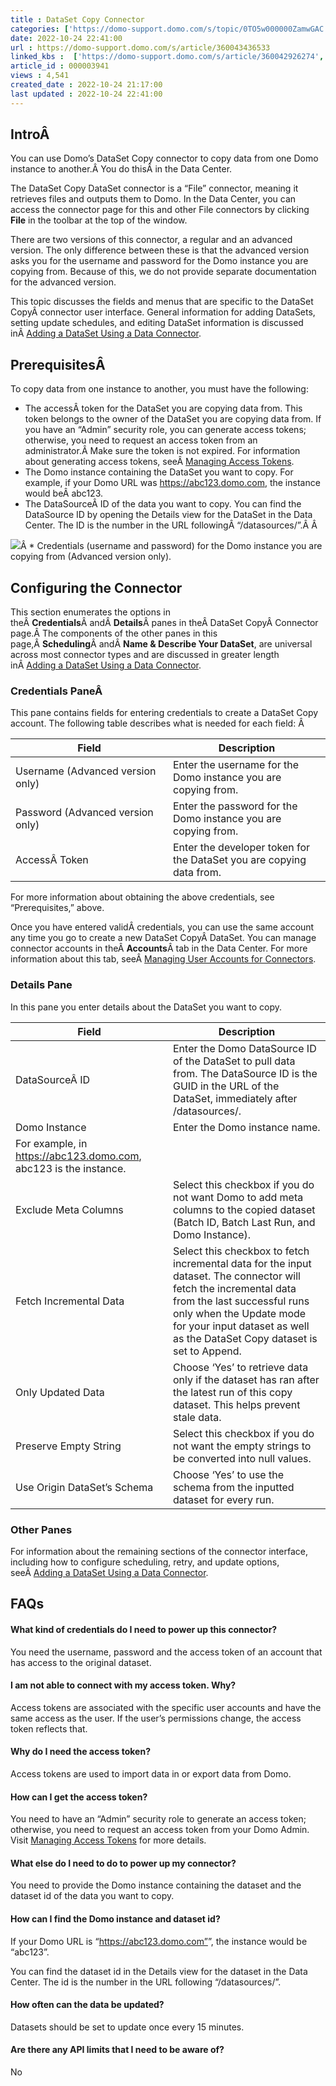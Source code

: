 ```yaml
---
title : DataSet Copy Connector
categories: ['https://domo-support.domo.com/s/topic/0TO5w000000ZamwGAC']
date: 2022-10-24 22:41:00
url : https://domo-support.domo.com/s/article/360043436533
linked_kbs :  ['https://domo-support.domo.com/s/article/360042926274', 'https://domo-support.domo.com/s/knowledge-base', 'https://domo-support.domo.com/s/article/360042934494', 'https://domo-support.domo.com/s/article/360042925494', 'https://domo-support.domo.com/s/article/360043429953', 'https://domo-support.domo.com/s/article/360042926054', 'https://domo-support.domo.com/s/article/360043436533', 'https://domo-support.domo.com/s/article/360043429933', 'https://domo-support.domo.com/s/article/360043429693', 'https://domo-support.domo.com/s/topic/0TO5w000000ZamwGAC', 'https://domo-support.domo.com/s/article/360043429913']
article_id : 000003941
views : 4,541
created_date : 2022-10-24 21:17:00
last updated : 2022-10-24 22:41:00
---
```




IntroÂ
------


You can use Domo's DataSet Copy connector to copy data from one Domo instance to another.Â You do thisÂ in the Data Center.


The DataSet Copy DataSet connector is a "File" connector, meaning it retrieves files and outputs them to Domo. In the Data Center, you can access the connector page for this and other File connectors by clicking **File** in the toolbar at the top of the window.


There are two versions of this connector, a regular and an advanced version. The only difference between these is that the advanced version asks you for the username and password for the Domo instance you are copying from. Because of this, we do not provide separate documentation for the advanced version.


This topic discusses the fields and menus that are specific to the DataSet CopyÂ connector user interface. General information for adding DataSets, setting update schedules, and editing DataSet information is discussed inÂ [Adding a DataSet Using a Data Connector](..\adding_a_dataset_using_a_connector\index.html "Adding a DataSet Using a Data Connector").


PrerequisitesÂ
--------------


To copy data from one instance to another, you must have the following:



* The accessÂ token for the DataSet you are copying data from. This token belongs to the owner of the DataSet you are copying data from. If you have an "Admin" security role, you can generate access tokens; otherwise, you need to request an access token from an administrator.Â Make sure the token is not expired. For information about generating access tokens, seeÂ [Managing Access Tokens](..\managing_access_tokens\index.html "Managing Access Tokens").
* The Domo instance containing the DataSet you want to copy. For example, if your Domo URL was <https://abc123.domo.com>, the instance would beÂ abc123.
* The DataSourceÂ ID of the data you want to copy. You can find the DataSource ID by opening the Details view for the DataSet in the Data Center. The ID is the number in the URL followingÂ "/datasources/".Â Â   
   
 ![](0.png)Â
* Credentials (username and password) for the Domo instance you are copying from (Advanced version only).


Configuring the Connector
-------------------------


This section enumerates the options in theÂ **Credentials**Â andÂ **Details**Â panes in theÂ DataSet CopyÂ Connector page.Â The components of the other panes in this page,Â **Scheduling**Â andÂ **Name & Describe Your DataSet**, are universal across most connector types and are discussed in greater length inÂ [Adding a DataSet Using a Data Connector](..\adding_a_dataset_using_a_connector\index.html "Adding a DataSet Using a Data Connector").


### Credentials PaneÂ


This pane contains fields for entering credentials to create a DataSet Copy account. The following table describes what is needed for each field: Â 




| Field | Description |
| --- | --- |
| Username (Advanced version only) | Enter the username for the Domo instance you are copying from. |
| Password (Advanced version only) | Enter the password for the Domo instance you are copying from. |
| AccessÂ Token | Enter the developer token for the DataSet you are copying data from. |


For more information about obtaining the above credentials, see "Prerequisites," above.


Once you have entered validÂ credentials, you can use the same account any time you go to create a new DataSet CopyÂ DataSet. You can manage connector accounts in theÂ **Accounts**Â tab in the Data Center. For more information about this tab, seeÂ [Managing User Accounts for Connectors](..\managing_user_accounts_for_connectors\index.html "Managing User Accounts for Connectors").


### Details Pane


In this pane you enter details about the DataSet you want to copy.




| Field | Description |
| --- | --- |
| DataSourceÂ ID | Enter the Domo DataSource ID of the DataSet to pull data from. The DataSource ID is the GUID in the URL of the DataSet, immediately after /datasources/. |
| Domo Instance | Enter the Domo instance name. 
For example, in <https://abc123.domo.com>, abc123 is the instance. |
| Exclude Meta Columns | Select this checkbox if you do not want Domo to add meta columns to the copied dataset (Batch ID, Batch Last Run, and Domo Instance). |
| Fetch Incremental Data | Select this checkbox to fetch incremental data for the input dataset. The connector will fetch the incremental data from the last successful runs only when the Update mode for your input dataset as well as the DataSet Copy dataset is set to Append. |
| Only Updated Data | Choose 'Yes' to retrieve data only if the dataset has ran after the latest run of this copy dataset. This helps prevent stale data. |
| Preserve Empty String | Select this checkbox if you do not want the empty strings to be converted into null values. |
| Use Origin DataSet's Schema | Choose 'Yes' to use the schema from the inputted dataset for every run. |


### Other Panes


For information about the remaining sections of the connector interface, including how to configure scheduling, retry, and update options, seeÂ [Adding a DataSet Using a Data Connector](..\adding_a_dataset_using_a_connector\index.md).


FAQs
----


#### What kind of credentials do I need to power up this connector?


You need the username, password and the access token of an account that has access to the original dataset.


#### I am not able to connect with my access token. Why?


Access tokens are associated with the specific user accounts and have the same access as the user. If the user's permissions change, the access token reflects that.


#### Why do I need the access token?


Access tokens are used to import data in or export data from Domo.


#### How can I get the access token?


You need to have an "Admin" security role to generate an access token; otherwise, you need to request an access token from your Domo Admin. Visit [Managing Access Tokens](..\managing_access_tokens\index.md) for more details.


#### What else do I need to do to power up my connector?


You need to provide the Domo instance containing the dataset and the dataset id of the data you want to copy.


#### How can I find the Domo instance and dataset id?


If your Domo URL is "[https://abc123.domo.com"](https://abc123.domo.com)", the instance would be "abc123".


You can find the dataset id in the Details view for the dataset in the Data Center. The id is the number in the URL following "/datasources/".


#### How often can the data be updated?


Datasets should be set to update once every 15 minutes.


#### Are there any API limits that I need to be aware of?


No